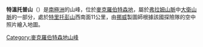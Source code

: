 {{coord|68|5|S|62|22|E|display=title}}

'''特溫托普山'''（{{lang-en|Mount Twintop}}）是[[南極洲|南極洲]]的山峰，位於[[麥克羅伯特森地|麥克羅伯特森地]]，屬於[[弗拉姆山脈|弗拉姆山脈]]中[[大衛山脈|大衛山脈]]的一部分，處於[[特里托彭山|特里托彭山]]西南面11公里，由[[挪威|挪威]]製圖師根據該國探險隊的空中照片繪入地圖。

{{DEFAULTSORT:Mount Twintop}}
[[Category:麥克羅伯特森地山峰|Category:麥克羅伯特森地山峰]]


{{MacRobertsonLand-geo-stub}}